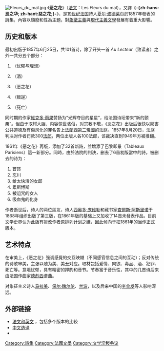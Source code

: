 {{Unreferenced|time=2021-08-31}}
{{NoteTA
|T=zh-hans:恶之花; zh-hant:惡之華;
|1=zh-hans:恶之花; zh-hant:惡之華;
|2=zh-cn:夏尔·波德莱尔; zh-hk:夏爾·波德萊爾; zh-tw:夏爾·波特萊爾;
}}
{{About|1857年法国诗人夏尔·波德莱尔發表的詩集|“惡之華”所指的其他事物|惡之華 (消歧義)}}

[[File:Fleurs_du_mal.jpg|thumb]]
《'''恶之花'''》（[[法文|法文]]：Les Fleurs du mal），又譯《'''-{zh-hans:恶之华; zh-hant:惡之花;}-'''》，是[[19世纪|19世纪]][[法国|法国]]詩人[[夏尔·波德莱尔|夏尔·波德莱尔]]於1857年發表的詩集，內容以頹廢和性為主題，對[[象徵主義文學|象徵主義]]與[[現代主義文學|現代主義文學]]發展有着重大影響。

== 历史和版本 ==
最初出版于1857年6月25日，共101首诗，除了开头一首 ''Au Lecteur''（致读者）之外一共分五个部分：
# {{lang|fr|Spleen et Idéal}} （忧郁与理想）
# {{lang|fr|Le Vin}}（酒）
# {{lang|fr|Fleurs du mal}}（恶之花）
# {{lang|fr|Révolte}}（叛逆）
# {{lang|fr|La Mort}}（死亡）

同时期的作家[[維克多·雨果|維克多·雨果]]赞扬为“光辉夺目的星星”，给法国诗坛带来“新的颤栗”。但由于取材大胆、内容惊世骇俗，对宗教不敬，《恶之花》出版后很快以妨害公共道德及有傷风化的罪名告上[[法蘭西第二帝國|法蘭西第二帝國]]的法庭。1857年8月20日，法庭判决对作者罚款300[[法郎|法郎]]，两位出版人各100法郎，该裁决直到1949年方被推翻。

1861年《恶之花》再版，添加了32首新詩，並增添了巴黎即景（Tableaux Parisiens）這一新部分。同時，由於法院的判決，删去了6首初版當中的詩，被删去的诗为：

# 首饰
# 忘川
# 给太快活的女郎
# 累斯博斯
# 被诅咒的女人
# 吸血鬼的化身

作者逝世后，诗人的两位朋友，诗人[[西奥多·庞维勒|西奥多·庞维勒]]和藏书家[[查爾斯·阿斯里诺|查爾斯·阿斯里诺]]于1868年组织出版了第三版，在1861年版的基础上又加收了14首未發表作品。目前文学史界认为此版有擅改作者原排列计划之嫌，因此倾向于把1861年的当作正式版本。

== 艺术特点 ==
在审美上，《恶之花》强调感覺的交互映襯（不同感官信息之间的互动）；反对传统的诗歌审美，主张以醜为美、美丑对应。取材包括爱情、肉欲、毒品、酒、犯罪、死亡等。意境忧郁，具有精密的押韵和音节。节奏富于音乐性，其中的几首诗后来由法国作曲家[[克劳德·德彪西|德彪西]]谱曲。

对象征主义诗人[[马拉美|马拉美]]、[[保尔·魏尔伦|保尔·魏尔伦]]、[[兰波|兰波]]，以及后来中国的[[李金发|李金发]]等人影响深远。

== 外部链接 ==
{{wikisourcelang|fr|Les Fleurs du mal}}
{{wikisourcelang|en|The Flowers of Evil (1857)}}
{{wikisourcelang|en|The Flowers of Evil (1861)}}
* [http://fleursdumal.org/ 法文和英文] {{Wayback|url=http://fleursdumal.org/ |date=20210211001313 }}，包括多个版本的比较 {{en}}{{fr}}
* [http://www.99csw.com/book/1489/index.htm 中文选译] {{Wayback|url=http://www.99csw.com/book/1489/index.htm |date=20130422112050 }}{{zh-cn}}
* {{Cite web |url= http://www.tangwai.com/ebook/WaiGuoWX/FaGuo/8486_9twei296srul48733x6t.pdf |title= 《恶之花》中文全译本 |author= 郭宏安, 译 |language= zh-cn |access-date= 2012-07-12 |archive-date= 2015-05-05 |archive-url= https://web.archive.org/web/20150505073544/http://www.tangwai.com/ebook/WaiGuoWX/FaGuo/8486_9twei296srul48733x6t.pdf |dead-url= no }}

{{Authority control}}

[[Category:詩集|Category:詩集]]
[[Category:法國文學|Category:法國文學]]
[[Category:文学淫秽争议|Category:文学淫秽争议]]